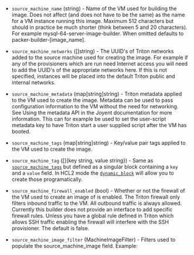 <!-- Code generated from the comments of the SourceMachineConfig struct in builder/triton/source_machine_config.go; DO NOT EDIT MANUALLY -->

- `source_machine_name` (string) - Name of the VM used for building the
  image. Does not affect (and does not have to be the same) as the name for a
  VM instance running this image. Maximum 512 characters but should in
  practice be much shorter (think between 5 and 20 characters). For example
  mysql-64-server-image-builder. When omitted defaults to
  packer-builder-[image_name].

- `source_machine_networks` ([]string) - The UUID's of Triton
  networks added to the source machine used for creating the image. For
  example if any of the provisioners which are run need Internet access you
  will need to add the UUID's of the appropriate networks here. If this is
  not specified, instances will be placed into the default Triton public and
  internal networks.

- `source_machine_metadata` (map[string]string) - Triton metadata
  applied to the VM used to create the image. Metadata can be used to pass
  configuration information to the VM without the need for networking. See
  Using the metadata
  API in the
  Joyent documentation for more information. This can for example be used to
  set the user-script metadata key to have Triton start a user supplied
  script after the VM has booted.

- `source_machine_tags` (map[string]string) - Key/value pair tags applied to the VM used to create the image.

- `source_machine_tag` ([]{key string, value string}) - Same as [`source_machine_tags`](#source_machine_tags) but defined as a
  singular block containing a `key` and a `value` field. In HCL2 mode the
  [`dynamic_block`](/docs/configuration/hcl2/expressions#dynamic-blocks)
  will allow you to create those programatically.

- `source_machine_firewall_enabled` (bool) - Whether or not the firewall
  of the VM used to create an image of is enabled. The Triton firewall only
  filters inbound traffic to the VM. All outbound traffic is always allowed.
  Currently this builder does not provide an interface to add specific
  firewall rules. Unless you have a global rule defined in Triton which
  allows SSH traffic enabling the firewall will interfere with the SSH
  provisioner. The default is false.

- `source_machine_image_filter` (MachineImageFilter) - Filters used to populate the
  source_machine_image field. Example:
